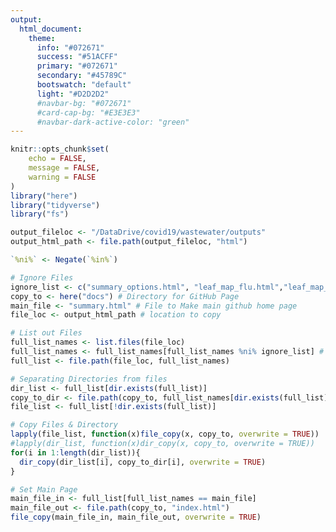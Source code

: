 ```yaml
---
output: 
  html_document:
    theme:
      info: "#072671"
      success: "#51ACFF"
      primary: "#072671"
      secondary: "#45789C"
      bootswatch: "default"
      light: "#D2D2D2"
      #navbar-bg: "#072671"
      #card-cap-bg: "#E3E3E3"
      #navbar-dark-active-color: "green"
---
```


<style>
.main-container {
    max-width: 100%;
    margin-left: 0;
    margin-right: auto;
}
</style>


```r
knitr::opts_chunk$set(
	echo = FALSE,
	message = FALSE,
	warning = FALSE
)
library("here")
library("tidyverse")
library("fs")

output_fileloc <- "/DataDrive/covid19/wastewater/outputs"
output_html_path <- file.path(output_fileloc, "html")

`%ni%` <- Negate(`%in%`)
```

```r
# Ignore Files
ignore_list <- c("summary_options.html", "leaf_map_flu.html","leaf_map_flu_files", "leaf_map_rsv.html","leaf_map_rsv_files") # Files to Exclude
copy_to <- here("docs") # Directory for GitHub Page
main_file <- "summary.html" # File to Make main github home page
file_loc <- output_html_path # location to copy

# List out Files
full_list_names <- list.files(file_loc)
full_list_names <- full_list_names[full_list_names %ni% ignore_list] # Remove Ignored Files
full_list <- file.path(file_loc, full_list_names)

# Separating Directories from files
dir_list <- full_list[dir.exists(full_list)]
copy_to_dir <- file.path(copy_to, full_list_names[dir.exists(full_list)])
file_list <- full_list[!dir.exists(full_list)]

# Copy Files & Directory
lapply(file_list, function(x)file_copy(x, copy_to, overwrite = TRUE))
#lapply(dir_list, function(x)dir_copy(x, copy_to, overwrite = TRUE))
for(i in 1:length(dir_list)){
  dir_copy(dir_list[i], copy_to_dir[i], overwrite = TRUE)
}

# Set Main Page
main_file_in <- full_list[full_list_names == main_file]
main_file_out <- file.path(copy_to, "index.html")
file_copy(main_file_in, main_file_out, overwrite = TRUE)
```



